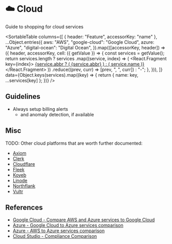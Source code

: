
# ☁️ Cloud

Guide to shopping for cloud services

<SortableTable
  columns={[
    { header: "Feature", accessorKey: "name" },
    ...Object.entries({
      aws: "AWS",
      "google-cloud": "Google Cloud",
      azure: "Azure",
      "digital-ocean": "Digital Ocean",
    }).map(([accessorKey, header]) => ({
      header,
      accessorKey,
      cell: ({ getValue }) => {
        const services = getValue();
        return services.length
          ? services
              .map((service, index) => (
                <React.Fragment key={index}>
                  <a
                    href={service.url}
                    target="blank"
                    rel="noreferrer noopener"
                  >
                    {service.abbr ? (
                      <abbr title={service.name}>{service.abbr}</abbr>
                    ) : (
                      service.name
                    )}
                  </a>
                </React.Fragment>
              ))
              .reduce((prev, curr) => [prev, ", ", curr])
          : "-";
      },
    })),
  ]}
  data={Object.keys(services).map((key) => {
    return { name: key, ...services[key] };
  })}
/>

## Guidelines

- Always setup billing alerts
  - and anomaly detection, if available

## Misc

TODO: Other cloud platforms that are worth further documented:

- [Axiom](https://axiom.co/)
- [Clerk](https://clerk.com/)
- [Cloudflare](https://www.cloudflare.com)
- [Fleek](https://fleek.co)
- [Koyeb](https://www.koyeb.com)
- [Linode](https://www.linode.com)
- [Northflank](https://northflank.com)
- [Vultr](https://www.vultr.com)

## References

- [Google Cloud - Compare AWS and Azure services to Google Cloud](https://cloud.google.com/docs/get-started/aws-azure-gcp-service-comparison)
- [Azure - Google Cloud to Azure services comparison](https://learn.microsoft.com/en-us/azure/architecture/gcp-professional/services)
- [Azure - AWS to Azure services comparison](https://learn.microsoft.com/en-us/azure/architecture/aws-professional/services)
- [Cloud Studio - Compliance Comparison](https://cloudstudio.com.au/2022/06/26/compliance-comparison)
